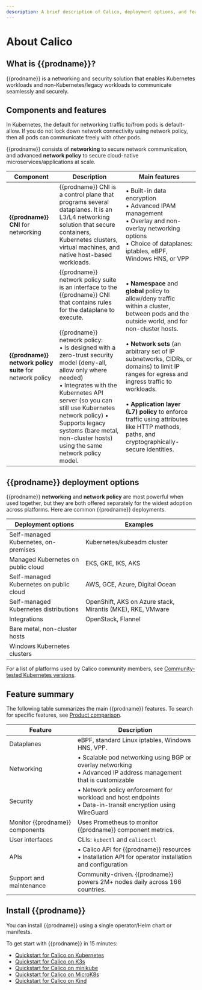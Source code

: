 ```yaml
---
description: A brief description of Calico, deployment options, and features.
---
```


# About Calico 

## What is {{prodname}}?

{{prodname}} is a networking and security solution that enables Kubernetes workloads and non-Kubernetes/legacy workloads to communicate seamlessly and securely. 

## Components and features

In Kubernetes, the default for networking traffic to/from pods is default-allow. If you do not lock down network connectivity using network policy, then all pods can communicate freely with other pods. 

{{prodname}} consists of **networking** to secure network communication, and advanced **network policy** to secure cloud-native microservices/applications at scale.

| Component                                                | **Description**                                              | Main features                                                |
| -------------------------------------------------------- | ------------------------------------------------------------ | ------------------------------------------------------------ |
| **{{prodname}} CNI** for networking                       | {{prodname}} CNI is a control plane that programs several dataplanes. It is an L3/L4 networking solution that secure containers, Kubernetes clusters, virtual machines, and native host-based workloads. | &bull; Built-in data encryption<br />&bull; Advanced IPAM management<br />&bull; Overlay and non-overlay networking options<br />&bull; Choice of dataplanes: iptables, eBPF, Windows HNS, or VPP |
| **{{prodname}} network policy suite** for network policy | {{prodname}} network policy suite is an interface to the {{prodname}} CNI that contains rules for the dataplane to execute.  <br /><br />{{prodname}} network policy:<br />&bull; Is designed with a zero-trust security model (deny-all, allow only where needed) <br />&bull; Integrates with the Kubernetes API server (so you can still use Kubernetes network policy) &bull;  Supports legacy systems (bare metal, non-cluster hosts) using the same network policy model. | &bull; **Namespace** and **global** policy to allow/deny traffic within a cluster, between pods and the outside world, and for non-cluster hosts.<br /><br />&bull; **Network sets** (an arbitrary set of IP subnetworks, CIDRs, or domains) to limit IP ranges for egress and ingress traffic to workloads.<br /><br />&bull; **Application layer (L7) policy** to enforce traffic using attributes like HTTP methods, paths, and cryptographically-secure identities. |

## {{prodname}} deployment options

{{prodname}} **networking** and **network policy** are most powerful when used together, but they are both offered separately for the widest adoption across platforms. Here are common {{prodname}} deployments. 

| Deployment options                      | Examples                                                   |
| --------------------------------------- | ---------------------------------------------------------- |
| Self-managed Kubernetes, on-premises    | Kubernetes/kubeadm cluster                                 |
| Managed Kubernetes on public cloud      | EKS, GKE, IKS, AKS                                         |
| Self-managed Kubernetes on public cloud | AWS, GCE, Azure, Digital Ocean                             |
| Self-managed Kubernetes distributions   | OpenShift, AKS on Azure stack, Mirantis (MKE), RKE, VMware |
| Integrations                            | OpenStack, Flannel                                         |
| Bare metal, non-cluster hosts           |                                                            |
| Windows Kubernetes clusters             |                                                            |

For a list of platforms used by Calico community members, see [Community-tested Kubernetes versions](../getting-started/kubernetes/community-tested).

## Feature summary

The following table summarizes the main {{prodname}} features. To search for specific features, see [Product comparison](product-comparison).

| Feature                      | Description                                                  |
| ---------------------------- | ------------------------------------------------------------ |
| Dataplanes                   | eBPF, standard Linux iptables, Windows HNS, VPP.         |
| Networking                   | &bull; Scalable pod networking using BGP or overlay networking<br />&bull; Advanced IP address management that is customizable |
| Security                     | &bull; Network policy enforcement for workload and host endpoints<br />&bull; Data-in-transit encryption using WireGuard |
| Monitor {{prodname}} components | Uses Prometheus to monitor {{prodname}} component metrics.     |
| User interfaces              | CLIs: `kubectl` and `calicoctl`                              |
| APIs                         | &bull; Calico API for {{prodname}} resources <br />&bull; Installation API for operator installation and configuration |
| Support and maintenance      | Community-driven. {{prodname}} powers 2M+ nodes daily across 166 countries. |

## Install {{prodname}}

You can install {{prodname}} using a single operator/Helm chart or manifests.

To get start with {{prodname}} in 15 minutes:

- [Quickstart for Calico on Kubernetes](../getting-started/kubernetes/quickstart.mdx)
- [Quickstart for Calico on K3s](../getting-started/kubernetes/k3s/quickstart.mdx)
- [Quickstart for Calico on minikube](../getting-started/kubernetes/minikube.mdx)
- [Quickstart for Calico on MicroK8s](../getting-started/kubernetes/microk8s.mdx)
- [Quickstart for Calico on Kind](../getting-started/kubernetes/kind.mdx)
